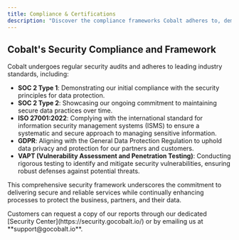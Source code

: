 ```yaml
---
title: Compliance & Certifications
description: "Discover the compliance frameworks Cobalt adheres to, demonstrating our commitment to industry-standard security guidelines and best practices."
---
```


## Cobalt's Security Compliance and Framework

Cobalt undergoes regular security audits and adheres to leading industry standards, including:

- **SOC 2 Type 1**: Demonstrating our initial compliance with the security principles for data protection.  
- **SOC 2 Type 2**: Showcasing our ongoing commitment to maintaining secure data practices over time.  
- **ISO 27001:2022**: Complying with the international standard for information security management systems (ISMS) to ensure a systematic and secure approach to managing sensitive information.  
- **GDPR**: Aligning with the General Data Protection Regulation to uphold data privacy and protection for our partners and customers.  
- **VAPT (Vulnerability Assessment and Penetration Testing)**: Conducting rigorous testing to identify and mitigate security vulnerabilities, ensuring robust defenses against potential threats.

This comprehensive security framework underscores the commitment to delivering secure and reliable services while continually enhancing processes to protect the business, partners, and their data.

<Info>
Customers can request a copy of our reports through our dedicated [Security Center](https://security.gocobalt.io/) or by emailing us at **support@gocobalt.io**.
</Info>
